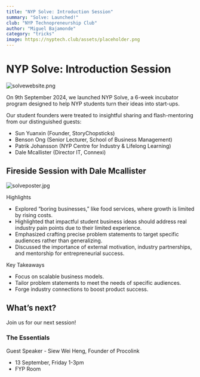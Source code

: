```yaml
---
title: "NYP Solve: Introduction Session"
summary: "Solve: Launched!"
club: "NYP Technopreneurship Club"
author: "Miguel Bajamonde"
category: "tricks"
image: https://nyptech.club/assets/placeholder.png
---
```


# NYP Solve: Introduction Session

![solvewebsite.png](/assets/blog/solvewebsite.png)

On 9th September 2024, we launched NYP Solve, a 6-week incubator program designed to help NYP students turn their ideas into start-ups.

Our student founders were treated to insightful sharing and flash-mentoring from our distinguished guests:

- Sun Yuanxin (Founder, StoryChopsticks)
- Benson Ong (Senior Lecturer, School of Business Management)
- Patrik Johansson (NYP Centre for Industry & Lifelong Learning)
- Dale Mcallister (Director IT, Connexi)

## Fireside Session with Dale Mcallister

![solveposter.jpg](/assets/blog/solveposter.jpg)

Highlights

- Explored “boring businesses,” like food services, where growth is limited by rising costs.
- Highlighted that impactful student business ideas should address real industry pain points due to their limited experience.
- Emphasized crafting precise problem statements to target specific audiences rather than generalizing.
- Discussed the importance of external motivation, industry partnerships, and mentorship for entrepreneurial success.

Key Takeaways

- Focus on scalable business models.
- Tailor problem statements to meet the needs of specific audiences.
- Forge industry connections to boost product success.

## What’s next?

Join us for our next session!

### **The Essentials**

Guest Speaker - Siew Wei Heng, Founder of Procolink

- 13 September, Friday 1-3pm
- FYP Room